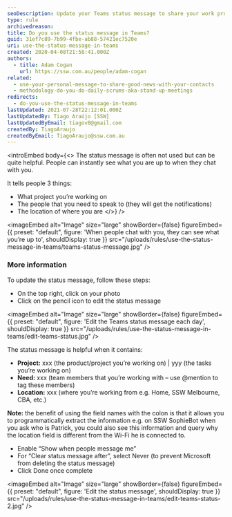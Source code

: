 ```yaml
---
seoDescription: Update your Teams status message to share your work projects, needed team members, and location for instant visibility.
type: rule
archivedreason:
title: Do you use the status message in Teams?
guid: 31ef7c89-7b99-4fbe-ab88-57421ec7520e
uri: use-the-status-message-in-teams
created: 2020-04-08T21:58:41.000Z
authors:
  - title: Adam Cogan
    url: https://ssw.com.au/people/adam-cogan
related:
  - use-your-personal-message-to-share-good-news-with-your-contacts
  - methodology-do-you-do-daily-scrums-aka-stand-up-meetings
redirects:
  - do-you-use-the-status-message-in-teams
lastUpdated: 2021-07-28T22:12:01.000Z
lastUpdatedBy: Tiago Araújo [SSW]
lastUpdatedByEmail: tiagov8@gmail.com
createdBy: TiagoAraujo
createdByEmail: TiagoAraujo@ssw.com.au
---
```


<introEmbed
  body={<>
The status message is often not used but can be quite helpful. People can instantly see what you are up to when they chat with you.

It tells people 3 things:

- What project you’re working on
- The people that you need to speak to (they will get the notifications)
- The location of where you are
  </>}
/>

<imageEmbed
  alt="Image"
  size="large"
  showBorder={false}
  figureEmbed={{
    preset: "default",
    figure: 'When people chat with you, they can see what you’re up to',
    shouldDisplay: true
  }}
  src="/uploads/rules/use-the-status-message-in-teams/teams-status-message.jpg"
/>

### More information

To update the status message, follow these steps:

- On the top right, click on your photo
- Click on the pencil icon to edit the status message


<imageEmbed
  alt="Image"
  size="large"
  showBorder={false}
  figureEmbed={{
    preset: "default",
    figure: 'Edit the Teams status message each day',
    shouldDisplay: true
  }}
  src="/uploads/rules/use-the-status-message-in-teams/edit-teams-status.jpg"
/>

The status message is helpful when it contains:

- **Project:** xxx (the product/project you’re working on) | yyy (the tasks you’re working on)
- **Need:** xxx (team members that you’re working with – use @mention to tag these members)
- **Location:** xxx (where you’re working from e.g. Home, SSW Melbourne, CBA, etc.)

**Note:** the benefit of using the field names with the colon is that it allows you to programmatically extract the information e.g. on SSW SophieBot when you ask who is Patrick, you could also see this information and query why the location field is different from the Wi-Fi he is connected to.

- Enable “Show when people message me”
- For “Clear status message after”, select Never (to prevent Microsoft from deleting the status message)
- Click Done once complete


<imageEmbed
  alt="Image"
  size="large"
  showBorder={false}
  figureEmbed={{
    preset: "default",
    figure: 'Edit the status message',
    shouldDisplay: true
  }}
  src="/uploads/rules/use-the-status-message-in-teams/edit-teams-status-2.jpg"
/>
